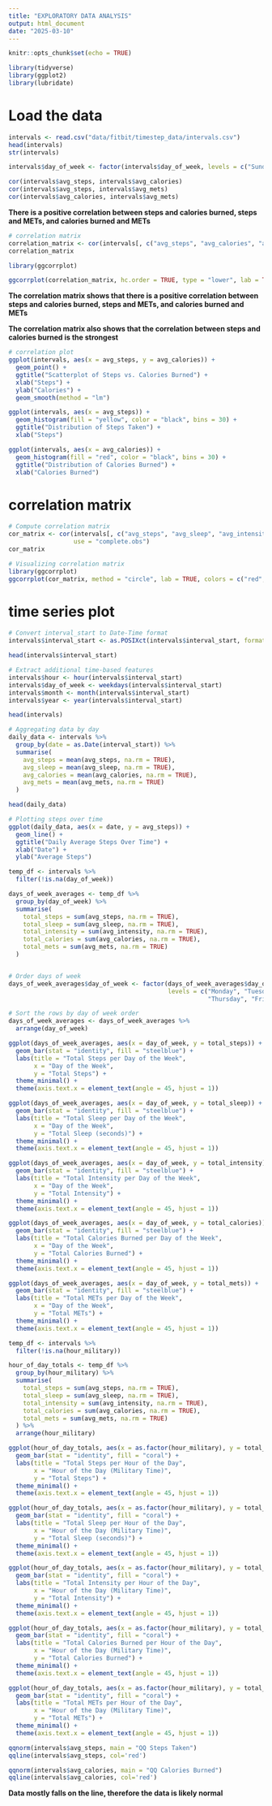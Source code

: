 ```yaml
---
title: "EXPLORATORY DATA ANALYSIS"
output: html_document
date: "2025-03-10"
---
```



```r
knitr::opts_chunk$set(echo = TRUE)
```

```r
library(tidyverse)
library(ggplot2)
library(lubridate)
```

# Load the data
```r
intervals <- read.csv("data/fitbit/timestep_data/intervals.csv")
head(intervals)
str(intervals)
```

```r
intervals$day_of_week <- factor(intervals$day_of_week, levels = c("Sunday", "Monday", "Tuesday", "Wednesday", "Thursday", "Friday", "Saturday"))
```


```r
cor(intervals$avg_steps, intervals$avg_calories)
cor(intervals$avg_steps, intervals$avg_mets)
cor(intervals$avg_calories, intervals$avg_mets)
```
**There is a positive correlation between steps and calories burned, steps and METs, and calories burned and METs**

```r
# correlation matrix
correlation_matrix <- cor(intervals[, c("avg_steps", "avg_calories", "avg_mets")])
correlation_matrix

library(ggcorrplot)

ggcorrplot(correlation_matrix, hc.order = TRUE, type = "lower", lab = TRUE)

```
**The correlation matrix shows that there is a positive correlation between steps and calories burned, steps and METs, and calories burned and METs**

**The correlation matrix also shows that the correlation between steps and calories burned is the strongest**


```r
# correlation plot
ggplot(intervals, aes(x = avg_steps, y = avg_calories)) +
  geom_point() +
  ggtitle("Scatterplot of Steps vs. Calories Burned") +
  xlab("Steps") +
  ylab("Calories") +
  geom_smooth(method = "lm")
```


```r
ggplot(intervals, aes(x = avg_steps)) +
  geom_histogram(fill = "yellow", color = "black", bins = 30) +
  ggtitle("Distribution of Steps Taken") +
  xlab("Steps")

ggplot(intervals, aes(x = avg_calories)) +
  geom_histogram(fill = "red", color = "black", bins = 30) +
  ggtitle("Distribution of Calories Burned") +
  xlab("Calories Burned")
```

# correlation matrix
```r
# Compute correlation matrix
cor_matrix <- cor(intervals[, c("avg_steps", "avg_sleep", "avg_intensity", "avg_calories", "avg_mets")],
                  use = "complete.obs")
cor_matrix

# Visualizing correlation matrix
library(ggcorrplot)
ggcorrplot(cor_matrix, method = "circle", lab = TRUE, colors = c("red", "white", "blue"))

```

# time series plot
```r

# Convert interval_start to Date-Time format
intervals$interval_start <- as.POSIXct(intervals$interval_start, format="%Y-%m-%d%H:%M:%S")

head(intervals$interval_start)

# Extract additional time-based features
intervals$hour <- hour(intervals$interval_start)
intervals$day_of_week <- weekdays(intervals$interval_start)
intervals$month <- month(intervals$interval_start)
intervals$year <- year(intervals$interval_start)

head(intervals)

```


```r
# Aggregating data by day
daily_data <- intervals %>%
  group_by(date = as.Date(interval_start)) %>%
  summarise(
    avg_steps = mean(avg_steps, na.rm = TRUE),
    avg_sleep = mean(avg_sleep, na.rm = TRUE),
    avg_calories = mean(avg_calories, na.rm = TRUE),
    avg_mets = mean(avg_mets, na.rm = TRUE)
  )

head(daily_data)

# Plotting steps over time
ggplot(daily_data, aes(x = date, y = avg_steps)) +
  geom_line() +
  ggtitle("Daily Average Steps Over Time") +
  xlab("Date") +
  ylab("Average Steps")
```

```r
temp_df <- intervals %>%
  filter(!is.na(day_of_week))

days_of_week_averages <- temp_df %>%
  group_by(day_of_week) %>%
  summarise(
    total_steps = sum(avg_steps, na.rm = TRUE),
    total_sleep = sum(avg_sleep, na.rm = TRUE),
    total_intensity = sum(avg_intensity, na.rm = TRUE),
    total_calories = sum(avg_calories, na.rm = TRUE),
    total_mets = sum(avg_mets, na.rm = TRUE)
  )


# Order days of week
days_of_week_averages$day_of_week <- factor(days_of_week_averages$day_of_week,
                                            levels = c("Monday", "Tuesday", "Wednesday",
                                                       "Thursday", "Friday", "Saturday", "Sunday"))

# Sort the rows by day of week order
days_of_week_averages <- days_of_week_averages %>%
  arrange(day_of_week)
```

```r
ggplot(days_of_week_averages, aes(x = day_of_week, y = total_steps)) +
  geom_bar(stat = "identity", fill = "steelblue") +
  labs(title = "Total Steps per Day of the Week",
       x = "Day of the Week",
       y = "Total Steps") +
  theme_minimal() +
  theme(axis.text.x = element_text(angle = 45, hjust = 1))

ggplot(days_of_week_averages, aes(x = day_of_week, y = total_sleep)) +
  geom_bar(stat = "identity", fill = "steelblue") +
  labs(title = "Total Sleep per Day of the Week",
       x = "Day of the Week",
       y = "Total Sleep (seconds)") +
  theme_minimal() +
  theme(axis.text.x = element_text(angle = 45, hjust = 1))

ggplot(days_of_week_averages, aes(x = day_of_week, y = total_intensity)) +
  geom_bar(stat = "identity", fill = "steelblue") +
  labs(title = "Total Intensity per Day of the Week",
       x = "Day of the Week",
       y = "Total Intensity") +
  theme_minimal() +
  theme(axis.text.x = element_text(angle = 45, hjust = 1))

ggplot(days_of_week_averages, aes(x = day_of_week, y = total_calories)) +
  geom_bar(stat = "identity", fill = "steelblue") +
  labs(title = "Total Calories Burned per Day of the Week",
       x = "Day of the Week",
       y = "Total Calories Burned") +
  theme_minimal() +
  theme(axis.text.x = element_text(angle = 45, hjust = 1))

ggplot(days_of_week_averages, aes(x = day_of_week, y = total_mets)) +
  geom_bar(stat = "identity", fill = "steelblue") +
  labs(title = "Total METs per Day of the Week",
       x = "Day of the Week",
       y = "Total METs") +
  theme_minimal() +
  theme(axis.text.x = element_text(angle = 45, hjust = 1))
```

```r
temp_df <- intervals %>%
  filter(!is.na(hour_military))

hour_of_day_totals <- temp_df %>%
  group_by(hour_military) %>%
  summarise(
    total_steps = sum(avg_steps, na.rm = TRUE),
    total_sleep = sum(avg_sleep, na.rm = TRUE),
    total_intensity = sum(avg_intensity, na.rm = TRUE),
    total_calories = sum(avg_calories, na.rm = TRUE),
    total_mets = sum(avg_mets, na.rm = TRUE)
  ) %>%
  arrange(hour_military)
```

```r
ggplot(hour_of_day_totals, aes(x = as.factor(hour_military), y = total_steps)) +
  geom_bar(stat = "identity", fill = "coral") +
  labs(title = "Total Steps per Hour of the Day",
       x = "Hour of the Day (Military Time)",
       y = "Total Steps") +
  theme_minimal() +
  theme(axis.text.x = element_text(angle = 45, hjust = 1))

ggplot(hour_of_day_totals, aes(x = as.factor(hour_military), y = total_sleep)) +
  geom_bar(stat = "identity", fill = "coral") +
  labs(title = "Total Sleep per Hour of the Day",
       x = "Hour of the Day (Military Time)",
       y = "Total Sleep (seconds)") +
  theme_minimal() +
  theme(axis.text.x = element_text(angle = 45, hjust = 1))

ggplot(hour_of_day_totals, aes(x = as.factor(hour_military), y = total_intensity)) +
  geom_bar(stat = "identity", fill = "coral") +
  labs(title = "Total Intensity per Hour of the Day",
       x = "Hour of the Day (Military Time)",
       y = "Total Intensity") +
  theme_minimal() +
  theme(axis.text.x = element_text(angle = 45, hjust = 1))

ggplot(hour_of_day_totals, aes(x = as.factor(hour_military), y = total_calories)) +
  geom_bar(stat = "identity", fill = "coral") +
  labs(title = "Total Calories Burned per Hour of the Day",
       x = "Hour of the Day (Military Time)",
       y = "Total Calories Burned") +
  theme_minimal() +
  theme(axis.text.x = element_text(angle = 45, hjust = 1))

ggplot(hour_of_day_totals, aes(x = as.factor(hour_military), y = total_mets)) +
  geom_bar(stat = "identity", fill = "coral") +
  labs(title = "Total METs per Hour of the Day",
       x = "Hour of the Day (Military Time)",
       y = "Total METs") +
  theme_minimal() +
  theme(axis.text.x = element_text(angle = 45, hjust = 1))
```


```r
qqnorm(intervals$avg_steps, main = "QQ Steps Taken")
qqline(intervals$avg_steps, col='red')

qqnorm(intervals$avg_calories, main = "QQ Calories Burned")
qqline(intervals$avg_calories, col='red')
```
**Data mostly falls on the line, therefore the data is likely normal**
